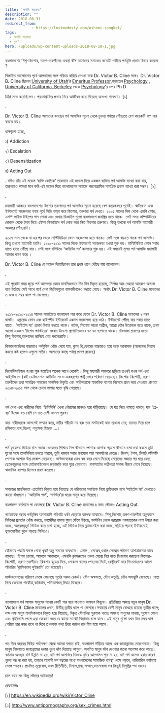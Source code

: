```yaml
---
title: 'অশনি সংকেত'
description: ""
date: 2018-08-31
redirect_from: 
            - https://lostmodesty.com/oshoni-songket/
tags: 
  - অশনি সংকেত
  - ব্লগ"
hero: /uploads/wp-content-uploads-2018-08-10-1.jpg
---
```

বাংলাদেশের শিশু-কিশোর, তরুণ-তরুণীদের অবস্থা কী? আমাদের সমাজের কতোটা গভীরে পর্নমুভি প্রভাব বিস্তার করেছে ?

বিস্তারিত আলোচনার পূর্বে আপনাদের সঙ্গে পরিচয় করিয়ে দেওয়া যাক Dr. Victor B. Cline সঙ্গে। Dr. Victor B. Cline ছিলেন [University of Utah](https://en.wikipedia.org/wiki/University_of_Utah)’র [Emeritus Professor](https://en.wikipedia.org/wiki/Emeritus_Professor),পড়াতেন [Psychology](https://en.wikipedia.org/wiki/Psychology) , [University of California, Berkeley](https://en.wikipedia.org/wiki/University_of_California,_Berkeley) থেকে [Psychology](https://en.wikipedia.org/wiki/Psychology)’র ওপর Ph D

ডিগ্রি লাভ করেছিলেন। পরনোগ্রাফির প্রভাব নিয়ে আজীবন করে গিয়েছে অসংখ্য গবেষণা। \[১]

.

Dr. Victor B. Cline আমাদের বলছেন পর্ন আসক্তির সূচনা থেকে চূড়ান্ত পর্যায়ে পৌঁছাতে বেশ কয়েকটি ধাপ পার করতে হয়।

ধাপগুলো হচ্ছে,

১) Addiction

২) Escalation

৩) Desensitization

৪) Acting Out

. যদিও তাঁর এই মডেল ‘ব্যক্তি কেন্দ্রিক’ তারমানে এই মডেল দিয়ে একজন ব্যক্তির পর্ন আসক্তি ব্যাখ্যা করা যায়, তারপরেও আমরা মনে করি এই মডেল দিয়ে বাংলাদেশের সমাজে পরনোগ্রাফির সামগ্রিক প্রভাব ব্যাখ্যা করা সম্ভব। \[২]

.

মহামারী আকারে বাংলাদেশের কিশোর তরুণদের পর্ন আসক্তির সূচনা হয়েছে বেশ কয়েকবছর পূর্বেই। স্মার্টফোন এবং ইন্টারনেট সহজলভ্য হবার পূর্বে সিডি ভাড়া করে কিশোর, তরুণরা পর্ন দেখত। ২০০৫ সালের দিক থেকে এমপি ফোর, এমপি ফাইভ টাইপের গান শোনা এবং দেখার ডিভাইস গুলো বাংলাদেশে জনপ্রিয় হতে থাকে। সেই সময় কম্পিউটারের দোকান থেকে টাকা দিয়ে এইসব ডিভাইসে পর্ন লোড করে নিত কিশোর তরুণরা। কিন্তু তখনো পর্ন আসক্তি মহামারী আকারে পৌঁছায়নি।

২০০৭ সাল থেকে বা এর পর থেকে মাল্টিমিডিয়া ফোন সহজলভ্য হতে থাকে। সেই সঙ্গে বাড়তে থাকে পর্ন আসক্তি। কিন্তু তখনো মহামারী হয়নি। ২০১০-২০১১ সালের দিকে ইন্টারনেট সহজলভ্য হওয়া শুরু হয়। মাল্টিমিডিয়া ফোন সবার হাতে হাতে পৌঁছে যায়। সেই সঙ্গে বলিউডে ‘আইটেম সং’ কালচার শুরু হয়। এই সময়েই মূলত পর্ন আসক্তি মহামারী আকার ধারণ করে ।

Dr. Victor B. Cline যে মডেল দিয়েছিলেন তার প্রথম ধাপে পৌঁছে যায় বাংলাদেশ।

.

এই পুরোটা সময় জুড়ে পর্ন আসক্তরা যেমন মানসিকভাবে দিন দিন বিকৃত হয়েছে, নির্লজ্জ আর বেহায়া আচরণে অভ্যস্ত হয়ে উঠেছে সেই সাথে পর্ণে দেখা জিনিসগুলো বাস্তবজীবনেও করতে গেছে। অর্থাৎ Dr. Victor B. Cline মডেলের ৩ এবং ৪ নম্বর ধাপে পা ফেলেছে।

.

২০১২-২০১৩-২০১৪ সালের সময়টাতে বাংলাদেশ পার করে ফেলে Dr. Victor B. Cline মডেলের ২ নম্বর ধাপটা। এন্ড্রয়েড ফোন এবং হাইস্পীড ইন্টারনেট একদম সহজলভ্য হয়ে ওঠে। ইন্টারনেট পৌঁছে যায় সবার হাতে হাতে। ‘আইটেম সং’ প্রভাব বিস্তার করতে থাকে। নাটক, সিনেমা আরো অশ্লীল, আরো যৌন উত্তেজক হতে থাকে, প্রথম আলো একজন ‘বিশেষ পর্নস্টারের’ সংবাদ উদ্দেশ্য প্রণোদিতভাবে ঘন ঘন ছাপাতে থাকে। বাঁধভাঙ্গা প্লাবণের মতো শিশু,কিশোর,তরুণদের ভাসিয়ে নেয় পরনোগ্রাফি।

কিন্ডারগার্ডেনের বাচ্চারাও পর্নমুভির খোঁজ পেয়ে যায়, ক্লাস থ্রি,ফোরের বাচ্চারাও হয়ে পড়ে পরনাসক্ত (অনেকের বিশ্বাস করতে কষ্ট হলেও এগুলো সত্যি। আমাদের কাছে পর্যাপ্ত প্রমাণ রয়েছে)

.

ডিসেন্টিসাইজড হওয়া শুরু হয়েছিল অনেক আগে থেকেই। কিন্তু মহামারী আকারে ছড়িয়ে তখনই যখন পর্ন এবং আইটেম সং (বাই ডেফিনেশান আইটেম সং ও একধরণের পর্ন)দেখার পরিমাণ বেড়েছে। কিশোর-কিশোরী, তরুণ-তরুণীদের তথা সামগ্রিক সমাজের মানসিক বিকৃতি এবং অস্লীলতাকে স্বাভাবিক ব্যাপার হিসেবে গ্রহণ করে নেওয়ার প্রবণতা ২০১৪-২০১৫ সাল থেকে চোখে লাগার মতো বৃদ্ধি পেয়েছে।

.

পর্ন দেখা এবং নারীদের নিয়ে 'ছিনিমিনি' খেলা পৌরষের মানদণ্ড হয়ে দাঁড়িয়েছে। যে যত নিচে নামতে পারবে, যার 'প্লে-বয়' ইমেজ যত বেশি সে তত বেশী আসল পুরুষ।

যারা নারীদেরকে আসলেই সম্মান করে, নারীর শরীরটা নয় বরং তার মনটাকেই যারা প্রাধান্য দেয়; তাদের নিয়ে চলে রসিকতা,ব্যঙ্গ,বিদ্রুপ; নপুংসক,হিজড়া ...।

.

পর্ন ফুয়েলড মিডিয়া প্লাস সমাজ মেয়েদের শিখিয়ে দিল কীভাবে পোশাক আশাক পড়লে কীভাবে চলাফেরা করলে তুমি যুগের সঙ্গে তালমিলিয়ে চলতে পারবে, তুমি থাকবে সবার মনযোগ আর আকর্ষণের কেন্দ্রে। জিনস, টপস, টিশার্ট,আঁটসাঁট পোশাক আশাক উগ্র মেকাপ বেড়েছে। অভিভাবকেরা চোখ বন্ধ করে মেনে নিয়েছে মেয়েদের সন্ধ্যার পর ঘরে ফেরা, ছেলেবন্ধুদের সঙ্গে মোটরসাইকেলে জড়াজড়ি করে ঘুরে বেড়ানো। রাস্তাঘাটের অশ্লীলতা সমাজ নীরবে মেনে নিয়েছে। স্বাভাবিক ব্যাপার হিসেবে গ্রহণ করেছে।

.

সমাজের মানসিকতা এতোটাই বিকৃত হয়ে গিয়েছে যে পরিবারের সবাইকে নিয়ে ড্রয়িংরুমে বসে ‘আইটেম সং’ দেখতেও কারো বাঁধছেনা। ‘আইটেম গার্ল’, ‘পর্নস্টার’রা ঘরের মানুষ হয়ে গিয়েছে।

বাংলাদেশ বর্তমানে পা ফেলেছে Dr. Victor B. Cline মডেলের ৪ নম্বর স্টেজে- Acting Out.

গতকয়েক বছরে পর্নমুভির অবশ্যম্ভাবী পরিণতি ধর্ষণ বেড়েছে ব্যাপক আকারে। শিশু,কিশোর,তরুণ-তরুণীরা অল্পবয়সে লিটনের ফ্ল্যাটের খোঁজ করছে, ফার্মেসির ব্যবসা ফুলে ফেঁপে উঠছে, ডাস্টবিন থেকে হররোজ নবজাতকের লাশ উদ্ধার করা হচ্ছে, অন্তরঙ্গমুহূর্ত ভিডিও করে রাখা হচ্ছে, এই ভিডিও দিয়ে ব্ল্যাকমেইল করা হচ্ছে, ছড়িয়ে পড়ছে ইন্টারনেটে, ভুক্তভোগীরা ঝুলে পড়ছে সিলিংএ।

.

যৌনতার পদ্ধতি বদলে গেছে খুবই অল্প সময়ের ব্যবধানে। এনাল , সেক্সের,ওরাল সেক্সের পরিমাণ আশঙ্কাজনক হারে বাড়ছে। চিপায় চাপায়, আড়ালে আবডালে, এমনকি ক্লাসরুমেও ওরলা সেক্সে লিপ্ত হতে দ্বিধাবোধ করছেনা কিশোর-কিশোরী, তরুণ-তরুণীরা। রিকশার হুডের নিচে, লোকাল বাসের পেছনের সিটে, রেস্টুরেন্ট আর সিনেমাহলের আলো আঁধারির ‘ক্লাসিক্যাল লুইচ্চামি’ তো রয়েছেই।

মাস্টারবেশনের পরিমাণ ভেঙ্গে ফেলেছে পূর্বের সকল রেকর্ড। যৌন অক্ষমতা, যৌন অতৃপ্তি, যৌন অসন্তুষ্টি বেড়েছে। পাল্লা দিয়ে বেড়েছে পরকীয়া,ব্যভিচার, পতিতাগমন,বিবাহ বিচ্ছেদ।

.

বাংলাদেশে পর্ন আসক্ত মানুষের সংখ্যা কোটি পার হয়ে যাওয়াও অস্মভব কিছুনা। প্রতিনিয়ত অজস্র নতুন মানুষ Dr. Victor B. Cline মডেলের প্রথম, দ্বিতীয়,তৃতীয় ধাপে পা ফেলছে।সবচেয়ে বেশী মানুষ বোধহয় রয়েছে তৃতীয় ধাপে; লক্ষ লক্ষ মানুষ মানসিকভাবে বিকৃত হয়ে গিয়েছে, বিকৃত যৌনচিন্তা ঘুরপাক খাচ্ছে অসংখ্য মানুষের মাথায়, সুযোগ পেলে এবং প্রাইভেসি পেলে এরা যেকোণ সময় যে কারো সাথেই বিছানায় চলে যাবে। এই মানুষ গুলো যখন তিন নম্বর ধাপ পেরিয়ে চার নম্বর ধাপে পা দিবে তখনকার কথা চিন্তা করলে রক্ত হিম হয়ে আসে।

.

গত তিন বছরের নিবিড় পর্যবেক্ষণ থেকে আমরা বলতে চাই, বাংলাদেশ দাঁড়িয়ে আছে এক জাহান্নামের দোরগোড়ায়। কিছু মানুষ নিজহাতে জাহান্নামের দরজা খুলে ঝাঁপ দিয়েছে আগুনে, অগণিত মানুষ ঝাঁপ দেওয়ার জন্যে অপেক্ষা করে আছে। বর্তমান অবস্থার যদি উন্নতি না হয়, যদি পর্ন আসক্তির বিরুদ্ধে দুর্বার আন্দোলন শুরু না হয়, যদি পর্ন আসক্ত হবার কারণ গুলো বন্ধ না করা হয়, তাহলে আগামী দশ বছরের মধ্যে বাংলাদেশের সামাজিক ব্যবস্থা ধ্বসে পড়বে, পারিবারিক কাঠামো ভেঙ্গে পড়বে। প্রচলিত মূল্যবোধ, মহৎ রীতিনীতি, বিশ্বাস,শ্রদ্ধা,সম্মান,ভালোবাসা সব কিছুই বিলুপ্তির পথ ধরবে।

চলে যাবে সব কিছু নষ্টদের অধিকারে!

রেফারেন্সঃ

\[১] <https://en.wikipedia.org/wiki/Victor_Cline>

\[২] <http://www.antipornography.org/sex_crimes.html>
